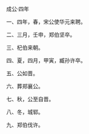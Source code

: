 

成公·四年

一、四年，春，宋公使华元来聘。

二、三月，壬申，郑伯坚卒。

三、杞伯来朝。

四、夏，四月，甲寅，臧孙许卒。

五、公如晋。

六、葬郑襄公。

七、秋，公至自晋。

八、冬，城郓。

九、郑伯伐许。


